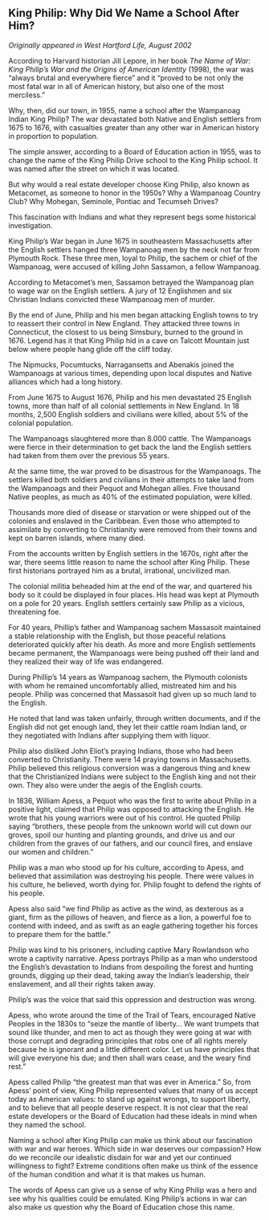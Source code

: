 ## King Philip: Why Did We Name a School After Him? {-}

*Originally appeared in West Hartford Life, August 2002*

According to Harvard historian Jill Lepore, in her book *The Name of War: King Philip's War and the Origins of American Identity* (1998), the war was "always brutal and everywhere fierce" and it "proved to be not only the most fatal war in all of American history, but also one of the most merciless."

Why, then, did our town, in 1955, name a school after the Wampanoag Indian King Philip? The war devastated both Native and English settlers from 1675 to 1676, with casualties greater than any other war in American history in proportion to population.

The simple answer, according to a Board of Education action in 1955, was to change the name of the King Philip Drive school to the King Philip school. It was named after the street on which it was located.

But why would a real estate developer choose King Philip, also known as Metacomet, as someone to honor in the 1950s? Why a Wampanoag Country Club? Why Mohegan, Seminole, Pontiac and Tecumseh Drives?

This fascination with Indians and what they represent begs some historical investigation.

King Philip's War began in June 1675 in southeastern Massachusetts after the English settlers hanged three Wampanoag men by the neck not far from Plymouth Rock. These three men, loyal to Philip, the sachem or chief of the Wampanoag, were accused of killing John Sassamon, a fellow Wampanoag.

According to Metacomet’s men, Sassamon betrayed the Wampanoag plan to wage war on the English settlers. A jury of 12 Englishmen and six Christian Indians convicted these Wampanoag men of murder.

By the end of June, Philip and his men began attacking English towns to try to reassert their control in New England. They attacked three towns in Connecticut, the closest to us being Simsbury, burned to the ground in 1676. Legend has it that King Philip hid in a cave on Talcott Mountain just below where people hang glide off the cliff today.

The Nipmucks, Pocumtucks, Narragansetts and Abenakis joined the Wampanoags at various times, depending upon local disputes and Native alliances which had a long history.

From June 1675 to August 1676, Philip and his men devastated 25 English towns, more than half of all colonial settlements in New England. In 18 months, 2,500 English soldiers and civilians were killed, about 5% of the colonial population.

The Wampanoags slaughtered more than 8.000 cattle. The Wampanoags were fierce in their determination to get back the land the English settlers had taken from them over the previous 55 years.

At the same time, the war proved to be disastrous for the Wampanoags. The settlers killed both soldiers and civilians in their attempts to take land from the Wampanoags and their Pequot and Mohegan allies. Five thousand Native peoples, as much as 40% of the estimated population, were killed.

Thousands more died of disease or starvation or were shipped out of the colonies and enslaved in the Caribbean. Even those who attempted to assimilate by converting to Christianity were removed from their towns and kept on barren islands, where many died.

From the accounts written by English settlers in the 1670s, right after the war, there seems little reason to name the school after King Philip. These first historians portrayed him as a brutal, irrational, uncivilized man.

The colonial militia beheaded him at the end of the war, and quartered his body so it could be displayed in four places. His head was kept at Plymouth on a pole for 20 years. English settlers certainly saw Philip as a vicious, threatening foe.

For 40 years, Phillip’s father and Wampanoag sachem Massasoit maintained a stable relationship with the English, but those peaceful relations deteriorated quickly after his death. As more and more English settlements became permanent, the Wampanoags were being pushed off their land and they realized their way of life was endangered.

During Phillip’s 14 years as Wampanoag sachem, the Plymouth colonists with whom he remained uncomfortably allied, mistreated him and his people. Philip was concerned that Massasoit had given up so much land to the English.

He noted that land was taken unfairly, through written documents, and if the English did not get enough land, they let their cattle roam Indian land, or they negotiated with Indians after supplying them with liquor.

Philip also disliked John Eliot’s praying Indians, those who had been converted to Christianity. There were 14 praying towns in Massachusetts. Philip believed this religious conversion was a dangerous thing and knew that the Christianized Indians were subject to the English king and not their own. They also were under the aegis of the English courts.

In 1836, William Apess, a Pequot who was the first to write about Philip in a positive light, claimed that Philip was opposed to attacking the English. He wrote that his young warriors were out of his control. He quoted Philip saying "brothers, these people from the unknown world will cut down our groves, spoil our hunting and planting grounds, and drive us and our children from the graves of our fathers, and our council fires, and enslave our women and children."

Philip was a man who stood up for his culture, according to Apess, and believed that assimilation was destroying his people. There were values in his culture, he believed, worth dying for. Philip fought to defend the rights of his people.

Apess also said "we find Philip as active as the wind, as dexterous as a giant, firm as the pillows of heaven, and fierce as a lion, a powerful foe to contend with indeed, and as swift as an eagle gathering together his forces to prepare them for the battle."

Philip was kind to his prisoners, including captive Mary Rowlandson who wrote a captivity narrative. Apess portrays Philip as a man who understood the English’s devastation to Indians from despoiling the forest and hunting grounds, digging up their dead, taking away the Indian’s leadership, their enslavement, and all their rights taken away.

Philip’s was the voice that said this oppression and destruction was wrong.

Apess, who wrote around the time of the Trail of Tears, encouraged Native Peoples in the 1830s to "seize the mantle of liberty… We want trumpets that sound like thunder, and men to act as though they were going at war with those corrupt and degrading principles that robs one of all rights merely because he is ignorant and a little different color. Let us have principles that will give everyone his due; and then shall wars cease, and the weary find rest."

Apess called Philip “the greatest man that was ever in America." So, from Apess’ point of view, King Philip represented values that many of us accept today as American values: to stand up against wrongs, to support liberty, and to believe that all people deserve respect. It is not clear that the real estate developers or the Board of Education had these ideals in mind when they named the school.

Naming a school after King Philip can make us think about our fascination with war and war heroes. Which side in war deserves our compassion? How do we reconcile our idealistic disdain for war and yet our continued willingness to fight? Extreme conditions often make us think of the essence of the human condition and what it is that makes us human.

The words of Apess can give us a sense of why King Philip was a hero and see why his qualities could be emulated. King Philip’s actions in war can also make us question why the Board of Education chose this name.
